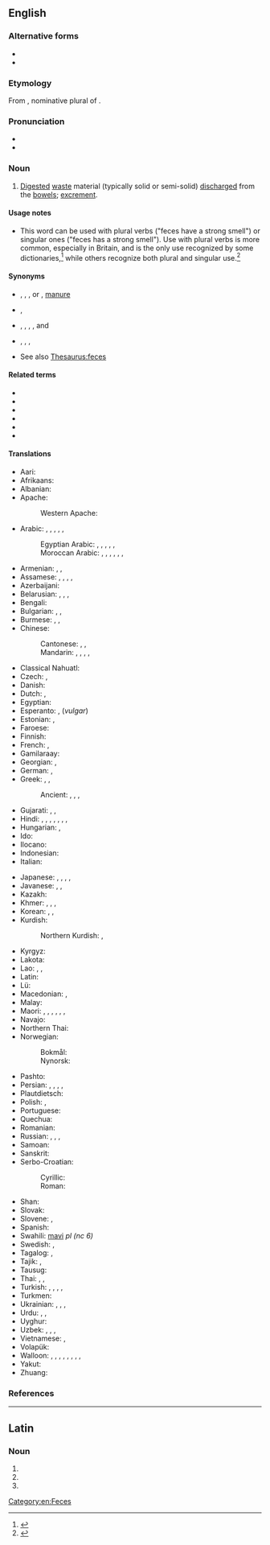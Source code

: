 {{also|fèces}}
==English==
{{wikipedia}}

===Alternative forms===
* {{alter|en|faeces||British}}
* {{alter|en|fæces||archaic}}

===Etymology===
From {{bor|en|la|faecēs}}, nominative plural of {{m|la|faex||residue, dregs}}.

===Pronunciation===
* {{IPA|en|/ˈfiːsiːz/}}
* {{rhymes|en|iːsiːz}}

===Noun===
{{en-plural noun}} {{tlb|en|North American}}

# [[digested|Digested]] [[waste]] material (typically solid or semi-solid) [[discharge]]d from the [[bowel]]s; [[excrement]].

====Usage notes====
* This word can be used with plural verbs ("feces have a strong smell") or singular ones ("feces has a strong smell"). Use with plural verbs is more common, especially in Britain, and is the only use recognized by some dictionaries,<ref>{{R:Dictionary.com}}</ref> while others recognize both plural and singular use.<ref>{{R:TheFreeDictionary}}</ref>

====Synonyms====
* {{sense|discharged animal waste}} {{l|en|dung}}, {{l|en|excrement}}, {{l|en|faecal matter}}, {{l|en|caca}} or {{l|en|guano}} {{qualifier|of birds or bats only}}, [[manure]] {{qualifier|not used of human faeces}}
* {{l|en|night soil}}, {{l|en|number two}}  {{qualifier|euphemistic}}
* {{l|en|doo}}, {{l|en|poo}}, {{l|en|poop}}, {{l|en|boo-boo}}, and {{l|en|doody}} {{qualifier|euphemistic or hypocoristic}}
* {{l|en|crap}}, {{l|en|shit}}, {{l|en|turd}}, {{l|en|log}} {{qualifier|vulgar}}
* See also [[Thesaurus:feces]]

====Related terms====
* {{l|en|defecate}}
* {{l|en|faex}}
* {{l|en|fecal}}
* {{l|en|feceate}}
* {{l|en|feculence}}
* {{l|en|feculent}}

====Translations====
{{trans-top-see|digested waste material discharged from the bowels|poo|shit|stool}}
* Aari: {{t|aiw|tóoni}}
* Afrikaans: {{t|af|ontlasting}}
* Albanian: {{t|sq|feçe|f}}
* Apache:
*: Western Apache: {{t|apw|bichan}}
* Arabic: {{t|ar|بِرَاز|m}}, {{t|ar|سَلْح|m}}, {{t+|ar|زُبْل|m}} {{qualifier|of animals}}, {{t|ar|رَوُث|m}} {{qualifier|of animals}}, {{t|ar|بَعْر|m}} {{qualifier|of animals}}, {{t|ar|فَضَلَات|f-p}}
*: Egyptian Arabic: {{t|arz|براز|m-p|tr=burāz}}, {{t|arz|فضلات|f-p|tr=faḍalāt}}, {{t|arz|زبل|m|tr=zebl|sc=Arab}} {{qualifier|of birds}}, {{t|arz|جلة|f|tr=gela|sc=Arab}} {{qualifier|of livestock}}, {{t|arz|خرا|m|tr=ḵara|sc=Arab}} {{qualifier|vulgar}}, {{t|arz|كاكا|f|tr=kaka|sc=Arab}} {{qualifier|childish}}
*: Moroccan Arabic: {{t|ary|جروج|tr=ḵruj}} {{qualifier|polite}}, {{t|ary|كاكا|tr=kaka}} {{qualifier|childish}}, {{t|ary|زبل|tr=zbel}} {{qualifier|somewhat vulgar}}, {{t|ary|بزق|tr=bzaq}} {{qualifier|of birds}}, {{t|ary|بريو|tr=berriw}} {{qualifier|of sheep, camels}}, {{t|ary|خضار|tr=xedar}} {{qualifier|of bovines}}, {{t|ary|رود|tr=roud}} {{qualifier|of equines}}
* Armenian: {{t+|hy|կղանք}}, {{t+|hy|կղկղանք}}, {{t+|hy|արտաթորանք}}
* Assamese: {{t|as|হগা}}, {{t|as|গু}}, {{t|as|পাইখেনা}}, {{t|as|শৌচ}}, {{t|as|মল}}
* Azerbaijani: {{t|az|nəcis}}
* Belarusian: {{t|be|фека́ліі|f-p|sc=Cyrl}}, {{t|be|спаражне́ння|n-p|sc=Cyrl}}, {{t|be|экскрыме́нты|m-p|sc=Cyrl}}, {{t|be|кал|m|sc=Cyrl}}
* Bengali: {{t|bn|টাট্টী}}
* Bulgarian: {{t|bg|фека́лии|f-p|sc=Cyrl}}, {{t+|bg|екскреме́нти|m-p|sc=Cyrl}}, {{t|bg|изпражнение|alt=изпражне́ния|n-p}}
* Burmese: {{t|my|ချေး|sc=Mymr}}, {{t+|my|မစင်|sc=Mymr}}, {{t+|my|အလေး}}
* Chinese:
*: Cantonese: {{t|yue|屎|tr=si2|sc=Hani}}, {{t|yue|糞便}}, {{t|yue|粪便|tr=fan3 bin6}}
*: Mandarin: {{t+|cmn|糞|sc=Hani}}, {{t+|cmn|粪|tr=fèn|sc=Hani}}, {{t+|cmn|糞便|sc=Hani}}, {{t+|cmn|粪便|tr=fènbiàn|sc=Hani}}, {{t+|cmn|屎|tr=shǐ|sc=Hani}}
* Classical Nahuatl: {{t|nci|cuitlatl}}
* Czech: {{t+|cs|stolice|f}}, {{t+|cs|výkal|m}}
* Danish: {{t+|da|afføring|c}}
* Dutch: {{t+|nl|faeces|p}}, {{t+|nl|uitwerpselen|n}}
* Egyptian: {{t-egy|ḥs|h=H-s-F52}}
* Esperanto: {{t|eo|ekskremento}}, {{t|eo|fekaĵo}} (''vulgar'')
* Estonian: {{t|et|fekaalid|p}}, {{t+|et|roe}}
* Faroese: {{t|fo|skarn|n}}
* Finnish: {{t+|fi|uloste}}
* French: {{t+|fr|fèces|f-p}}, {{t+|fr|excrément|m}}
* Gamilaraay: {{t|kld|guna}}
* Georgian: {{t|ka|ფეკალია}}, {{t|ka|განავალი}}
* German: {{t+|de|Fäkalien|f-p}}, {{t+|de|Kot|m}}
* Greek: {{t+|el|περιττώματα|n-p}}, {{t+|el|κόπρανα|n-p}}, {{qualifier|obscene}} {{t+|el|σκατά|n-p}}
*: Ancient: {{t|grc|κοπρία|f}}, {{t|grc|σκῶρ|n}}, {{q|of humans}} {{t|grc|μίνθος|m}}, {{q|of animals}} {{t|grc|ὄνθος|m}}
* Gujarati: {{t|gu|છી}}, {{t|gu|ગૂ|n}}, {{t|gu|હંગણ|n}}
* Hindi: {{t+|hi|टट्टी}}, {{t+|hi|मल|m}}, {{t+|hi|गू|m}}, {{t+|hi|गूह|m}}, {{t+|hi|गुह|m}}, {{t+|hi|लीद|f}} {{qualifier|of domestic animals}}, {{t+|hi|पाखाना|m}}, {{t+|hi|विष्ठा|f}}
* Hungarian: {{t+|hu|széklet}}, {{t+|hu|ürülék}}
* Ido: {{t+|io|feko}}
* Ilocano: {{t|ilo|takki}}
* Indonesian: {{t+|id|tinja}}
* Italian: {{t+|it|feci|f-p}}
{{trans-mid}}
* Japanese: {{t+|ja|糞|tr=ふん, fun|sc=Jpan}}, {{t|ja|糞便|tr=ふんべん, funben|sc=Jpan}}, {{t+|ja|大便|tr=だいべん, daiben|sc=Jpan}}, {{t+|ja|うんこ|tr=unko|sc=Jpan}}, {{t+|ja|うんち|tr=unchi|sc=Jpan}}
* Javanese: {{t+|jv|tai}}, {{t|jv|tinja}}, {{t|jv|ising}}
* Kazakh: {{t|kk|нысап|sc=Cyrl}}
* Khmer: {{t+|km|លាមក}}, {{t+|km|ឧច្ចារ}}, {{t+|km|វច្ច}}, {{t+|km|គូទ}}
* Korean: {{t+|ko|똥}}, {{t+|ko|뒤}} {{qualifier|euphemism}}, {{t+|ko|응가}}
* Kurdish:
*: Northern Kurdish: {{t+|kmr|pîsayî|f}}, {{t+|kmr|gû|m}}
* Kyrgyz: {{t+|ky|фекалия|sc=Cyrl}}
* Lakota: {{t|lkt|čheslí}}
* Lao: {{t|lo|ອາຈົມ}}, {{t|lo|ອຸດຈາຣະ}}, {{t+|lo|ຂີ້}}
* Latin: {{t|la|faeces}}
* Lü: {{t|khb|ᦃᦲᧉ|sc=Talu}}
* Macedonian: {{t|mk|измет|m}}, {{t|mk|екскреме́нт|m}}
* Malay: {{t+|ms|tinja}}
* Maori: {{t|mi|hamuti}}, {{t|mi|roke}}, {{t|mi|tūtae}}, {{t|mi|tiko}}, {{t|mi|hamiti}}, {{t|mi|kurakura}}, {{t|mi|weta}}
* Navajo: {{t|nv|chąąʼ}}
* Northern Thai: {{t-needed|nod}}
* Norwegian:
*: Bokmål: {{t+|nb|avføring|m|f}}
*: Nynorsk: {{t|nn|avføring|f}}
* Pashto: {{t|ps|سوپه|f|tr=súрa}}
* Persian: {{t+|fa|گه|tr=goh|sc=fa-Arab}}, {{t+|fa|ان|tr=an|sc=fa-Arab}}, {{t+|fa|پهن|tr=pehen|sc=fa-Arab}}, {{t+|fa|مدفوع|tr=madfu'|sc=fa-Arab}}, {{t+|fa|براز|tr=borâz|sc=fa-Arab}}
* Plautdietsch: {{t|pdt|Kak|n}}
* Polish: {{t+|pl|kał|m}}, {{t+|pl|odchody|m-in-p}}
* Portuguese: {{t+|pt|fezes|f-p}}
* Quechua: {{t+|qu|aka}}
* Romanian: {{t|ro|fecale|f-p}}
* Russian: {{t+|ru|испражнение|alt=испражне́ния|n-p}}, {{t+|ru|экскремент|alt=экскреме́нты|m-p}}, {{t+|ru|кал|m}} {{qualifier|medicine}}, {{t+|ru|фека́лии|f-p}}
* Samoan: {{t|sm|tae}}
* Sanskrit: {{t+|sa|गूथ|m}}
* Serbo-Croatian:
*: Cyrillic: {{t|sh|измет|m}}
*: Roman: {{t+|sh|izmet|m}}
* Shan: {{t-needed|shn}}
* Slovak: {{t|sk|výkal|m}}
* Slovene: {{t|sl|iztrebek|m}}, {{t+|sl|blato|n}}
* Spanish: {{t+|es|heces|f-p}}
* Swahili: [[mavi]] ''pl (nc 6)''
* Swedish: {{t+|sv|avföring}}, {{t+|sv|träck}}
* Tagalog: {{t+|tl|tae}}, {{t|tl|dumi}}
* Tajik: {{t|tg|саргин|sc=Cyrl}}, {{t|tg|наҷосат|sc=Cyrl}}
* Tausug: {{t|tsg|tay'}}
* Thai: {{t|th|อาจม}}, {{t+|th|อุจจาระ}}, {{t+|th|ขี้}}
* Turkish: {{t+|tr|bok}}, {{t+|tr|fışkı}}, {{t+|tr|dışkı}}, {{t+|tr|kaka}}, {{t+|tr|pislik}}
* Turkmen: {{t|tk|bok}}
* Ukrainian: {{t|uk|фека́лії|f-p|sc=Cyrl}}, {{t|uk|ви́порожнення|n|sc=Cyrl}}, {{t|uk|екскреме́нти|m-p|sc=Cyrl}}, {{t|uk|кал|m|sc=Cyrl}}
* Urdu: {{t|ur|باٹھروم|tr=bathrum}}, {{t|ur|پا خانه|tr=pā ḵẖānā}}, {{t|ur|پاخانه|m|tr=pāxāna}}
* Uyghur: {{t|ug|گەندە}}
* Uzbek: {{t+|uz|kal}}, {{t+|uz|axlat}}, {{t+|uz|najas}}, {{t+|uz|tezak}}
* Vietnamese: {{t+|vi|cứt}}, {{t+|vi|phân}}
* Volapük: {{t+|vo|jiedot}}
* Walloon: {{t|wa|crotes}} {{qualifier|general, neutral}}, {{t|wa|caca}} {{qualifier|polite}}, {{t+|wa|stron}} {{qualifier|used of animals, or impolitely of humans}}, {{t+|wa|flate}} {{qualifier|of bovines}}, {{t+|wa|polene}} {{qualifier|of poultry}}, {{t|wa|crotin}} {{qualifier|of equines}}, {{t+|wa|petale}}, {{t|wa|pecale}} {{qualifier|of rabbits, small ruminants}}, {{t|wa|crotale}} {{qualifier|of rabbits, small ruminants}}
* Yakut: {{t|sah|саах}}
* Zhuang: {{t|za|haex}}
{{trans-bottom}}

===References===
<references/>

[[Category:en:Feces]]

----

==Latin==

===Noun===
{{la-noun-form|fēcēs}}

# {{inflection of|la|fēx||nom|p}}
# {{inflection of|la|fēx||acc|p}}
# {{inflection of|la|fēx||voc|p}}
